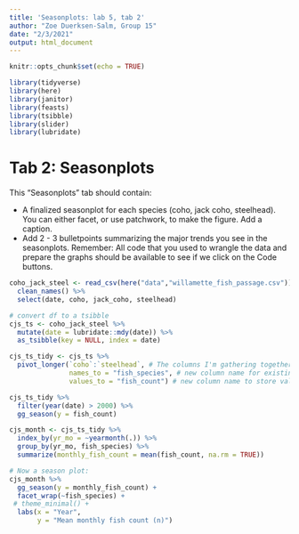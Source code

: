 ```yaml
---
title: 'Seasonplots: lab 5, tab 2'
author: "Zoe Duerksen-Salm, Group 15"
date: "2/3/2021"
output: html_document
---
```


```r
knitr::opts_chunk$set(echo = TRUE)

library(tidyverse)
library(here)
library(janitor)
library(feasts)
library(tsibble)
library(slider)
library(lubridate)
```

# Tab 2: Seasonplots

This “Seasonplots” tab should contain: 

- A finalized seasonplot for each species (coho, jack coho, steelhead). You can either facet, or use patchwork, to make the figure. Add a caption. 
- Add 2 - 3 bulletpoints summarizing the major trends you see in the seasonplots.
Remember: All code that you used to wrangle the data and prepare the graphs should be available to see if we click on the Code buttons. 
```r
coho_jack_steel <- read_csv(here("data","willamette_fish_passage.csv")) %>% 
  clean_names() %>% 
  select(date, coho, jack_coho, steelhead) 

# convert df to a tsibble
cjs_ts <- coho_jack_steel %>% 
  mutate(date = lubridate::mdy(date)) %>% 
  as_tsibble(key = NULL, index = date)
```

```r
cjs_ts_tidy <- cjs_ts %>% 
  pivot_longer(`coho`:`steelhead`, # The columns I'm gathering together
               names_to = "fish_species", # new column name for existing names
               values_to = "fish_count") # new column name to store values

cjs_ts_tidy %>% 
  filter(year(date) > 2000) %>% 
  gg_season(y = fish_count)
```
```r
cjs_month <- cjs_ts_tidy %>% 
  index_by(yr_mo = ~yearmonth(.)) %>%
  group_by(yr_mo, fish_species) %>% 
  summarize(monthly_fish_count = mean(fish_count, na.rm = TRUE))

# Now a season plot: 
cjs_month %>% 
  gg_season(y = monthly_fish_count) +
  facet_wrap(~fish_species) +
 # theme_minimal() +
  labs(x = "Year",
       y = "Mean monthly fish count (n)")
```


